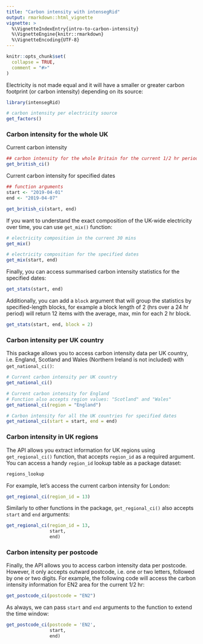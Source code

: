 ```yaml
---
title: "Carbon intensity with intensegRid"
output: rmarkdown::html_vignette
vignette: >
  %\VignetteIndexEntry{intro-to-carbon-intensity}
  %\VignetteEngine{knitr::rmarkdown}
  %\VignetteEncoding{UTF-8}
---
```


```r
knitr::opts_chunk$set(
  collapse = TRUE,
  comment = "#>"
)
```

Electricity is not made equal and it will have a smaller or greater carbon footprint (or carbon intensity) depending on its source:

```r
library(intensegRid)

# carbon intensity per electricity source
get_factors()
```

### Carbon intensity for the whole UK
Current carbon intensity
```r
## carbon intensity for the whole Britain for the current 1/2 hr period
get_british_ci()
```

Current carbon intensity for specified dates 
```r
## function arguments
start <- "2019-04-01"
end <- "2019-04-07"

get_british_ci(start, end)
```

If you want to understand the exact composition of the UK-wide electricity over time, you can use `get_mix()` function:

```r
# electricity composition in the current 30 mins
get_mix()
```

```r
# electricity composition for the specified dates
get_mix(start, end)
```

Finally, you can access summarised carbon intensity statistics for the specified dates: 

```r
get_stats(start, end)
```

Additionally, you can add a `block` argument that will group the statistics by specified-length blocks, for example a block length of 2 (hrs over a 24 hr period) will return 12 items with the average, max, min for each 2 hr block.  
```r
get_stats(start, end, block = 2)
```



### Carbon intensity per UK country

This package allows you to access carbon intensity data per UK country, i.e. England, Scotland and Wales (Northern Ireland is not included) with `get_national_ci()`:
```r
# Current carbon intensity per UK country
get_national_ci()
```

```r
# Current carbon intensity for England 
# Function also accepts region values: "Scotland" and "Wales"
get_national_ci(region = "England")
```

```r
# Carbon intensity for all the UK countries for specified dates 
get_national_ci(start = start, end = end)
```

### Carbon intensity in UK regions
The API allows you extract information for UK regions using `get_regional_ci()` function, that accepts `region_id` as a required argument. You can access a handy `region_id` lookup table as a package dataset:
```r
regions_lookup
```

For example, let's access the current carbon intensity for London: 
```r
get_regional_ci(region_id = 13)
```

Similarly to other functions in the package, `get_regional_ci()` also accepts `start` and `end` arguments:
```r
get_regional_ci(region_id = 13, 
                start, 
                end)
```


### Carbon intensity per postcode

Finally, the API allows you to access carbon intensity data per postcode. However, it only accepts outward postcode, i.e. one or two letters, followed by one or two digits. For example, the following code will access the carbon intensity information for EN2 area for the current 1/2 hr: 
```r
get_postcode_ci(postcode = "EN2")
```

As always, we can pass `start` and `end` arguments to the function to extend the time window: 
```r
get_postcode_ci(postcode = 'EN2',
                start,
                end)
```
